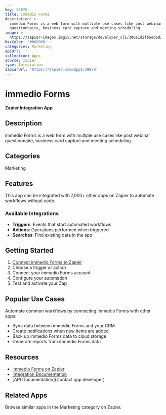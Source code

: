 ```yaml
---
key: 38870
title: immedio Forms
description: >-
  immedio Forms is a web form with multiple use cases like post webinar
  questionnaire, business card capture and meeting scheduling.
image: >-
  https://zapier-images.imgix.net/storage/developer_cli/306a1d2fb5eb6d36272c1bde523bec91_3.png?auto=format%2Ccompress&ixlib=python-3.0.0&q=50
hexColor: '#000000'
categories: Marketing
apiUrl: ''
collection: Apps
source: zapier
type: Integration
zapierUrl: 'https://zapier.com/apps/38870'
---
```

# immedio Forms

**Zapier Integration App**

## Description

immedio Forms is a web form with multiple use cases like post webinar questionnaire, business card capture and meeting scheduling.

## Categories

Marketing

## Features

This app can be integrated with 7,000+ other apps on Zapier to automate workflows without code.

### Available Integrations

- **Triggers**: Events that start automated workflows
- **Actions**: Operations performed when triggered
- **Searches**: Find existing data in the app

## Getting Started

1. [Connect immedio Forms to Zapier](https://zapier.com/apps/38870)
2. Choose a trigger or action
3. Connect your immedio Forms account
4. Configure your automation
5. Test and activate your Zap

## Popular Use Cases

Automate common workflows by connecting immedio Forms with other apps:

- Sync data between immedio Forms and your CRM
- Create notifications when new items are added
- Back up immedio Forms data to cloud storage
- Generate reports from immedio Forms data

## Resources

- [immedio Forms on Zapier](https://zapier.com/apps/38870)
- [Integration Documentation](https://zapier.com/apps/38870/integrations)
- [API Documentation](Contact app developer)

## Related Apps

Browse similar apps in the Marketing category on Zapier.
